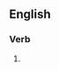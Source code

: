 {{also|short-lists|short lists}}

==English==

===Verb===
{{head|en|verb form}}

# {{en-third-person singular of|shortlist}}